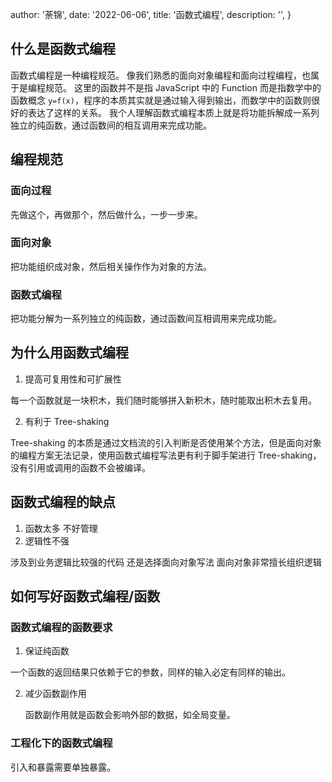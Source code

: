 
  author: '荼锦',
  date: '2022-06-06',
  title: '函数式编程',
  description: '',
}


## 什么是函数式编程

函数式编程是一种编程规范。
像我们熟悉的面向对象编程和面向过程编程，也属于是编程规范。
这里的函数并不是指 JavaScript 中的 Function 而是指数学中的函数概念 `y=f(x)`，程序的本质其实就是通过输入得到输出，而数学中的函数则很好的表达了这样的关系。
我个人理解函数式编程本质上就是将功能拆解成一系列独立的纯函数，通过函数间的相互调用来完成功能。

## 编程规范

### 面向过程

先做这个，再做那个，然后做什么，一步一步来。

### 面向对象

把功能组织成对象，然后相关操作作为对象的方法。

### 函数式编程

把功能分解为一系列独立的纯函数，通过函数间互相调用来完成功能。

## 为什么用函数式编程

1. 提高可复用性和可扩展性

每一个函数就是一块积木，我们随时能够拼入新积木，随时能取出积木去复用。

2. 有利于 Tree-shaking

Tree-shaking 的本质是通过文档流的引入判断是否使用某个方法，但是面向对象的编程方案无法记录，使用函数式编程写法更有利于脚手架进行 Tree-shaking，没有引用或调用的函数不会被编译。

## 函数式编程的缺点

1. 函数太多 不好管理
1. 逻辑性不强

涉及到业务逻辑比较强的代码 还是选择面向对象写法
面向对象非常擅长组织逻辑

## 如何写好函数式编程/函数

### 函数式编程的函数要求

1. 保证纯函数

一个函数的返回结果只依赖于它的参数，同样的输入必定有同样的输出。

2. 减少函数副作用

   函数副作用就是函数会影响外部的数据，如全局变量。

### 工程化下的函数式编程

引入和暴露需要单独暴露。
